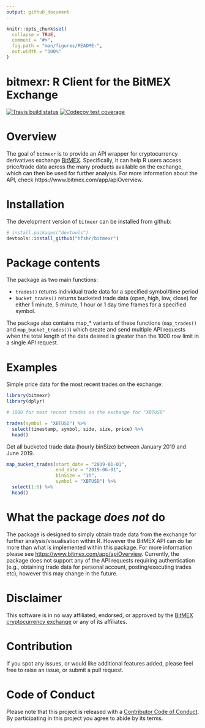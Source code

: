 ```yaml
---
output: github_document
---
```


```r
knitr::opts_chunk$set(
  collapse = TRUE,
  comment = "#>",
  fig.path = "man/figures/README-",
  out.width = "100%"
)
```

# bitmexr: R Client for the BitMEX Exchange

[![Travis build status](https://travis-ci.org/hfshr/bitmexr.svg?branch=master)](https://travis-ci.org/hfshr/bitmexr)
[![Codecov test coverage](https://codecov.io/gh/hfshr/bitmexr/branch/master/graph/badge.svg)](https://codecov.io/gh/hfshr/bitmexr?branch=master)

# Overview

The goal of `bitmexr` is to provide an API wrapper for cryptocurrency derivatives exchange [BitMEX](https://www.bitmex.com/). Specifically, it can help R users access price/trade data across the many products available on the exchange, which can then be used for further analysis. For more information about the API, check https://www.bitmex.com/app/apiOverview.

# Installation

The development version of `bitmexr` can be installed from github:

```r
# install.packages("devtools")
devtools::install_github("hfshr/bitmexr")
```

# Package contents

The package as two main functions:

- `trades()` returns individual trade data for a specified symbol/time period
- `bucket_trades()` returns bucketed trade data (open, high, low, close) for either 1 minute, 5 minute, 1 hour or 1 day time frames for a specified symbol.
    
The package also contains map_* variants of these functions (`map_trades()` and `map_bucket_trades()`) which create and send multiple API requests when the total length of the data desired is greater than the 1000 row limit in a single API request.

# Examples

Simple price data for the most recent trades on the exchange:

```r
library(bitmexr)
library(dplyr)

# 1000 for most recent trades on the exchange for "XBTUSD"

trades(symbol = "XBTUSD") %>% 
  select(timestamp, symbol, side, size, price) %>% 
  head()

```

Get all bucketed trade data (hourly binSize) between January 2019 and June 2019. 

```r
map_bucket_trades(start_date = "2019-01-01", 
                  end_date = "2019-06-01", 
                  binSize = "1h",
                  symbol = "XBTUSD") %>% 
  select(1:6) %>% 
  head()

```


# What the package _does not_ do

The package is designed to simply obtain trade data from the exchange for further analysis/visualisation within R.
However the BitMEX API can do far more than what is implemented within this package. For more information please see [https://www.bitmex.com/app/apiOverview](https://www.bitmex.com/app/apiOverview).
Currently, the package does not support any of the API requests requiring authentication (e.g., obtaining trade data for personal account, posting/executing trades etc), however this may change in the future.

# Disclaimer

This software is in no way affiliated, endorsed, or approved by the
[BitMEX cryptocurrency exchange](https://www.bitmex.com) or any of its affiliates. 

# Contribution

If you spot any issues, or would like additional features added, please feel free to raise an issue, or submit a pull request.

# Code of Conduct

Please note that this project is released with a [Contributor Code of Conduct](CODE_OF_CONDUCT.md). 
By participating in this project you agree to abide by its terms.




